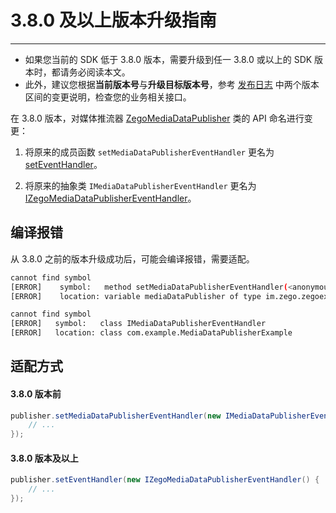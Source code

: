 # 3.8.0 及以上版本升级指南

---

<div class="mk-warning">

- 如果您当前的 SDK 低于 3.8.0 版本，需要升级到任一 3.8.0 或以上的 SDK 版本时，都请务必阅读本文。
- 此外，建议您根据**当前版本号**与**升级目标版本号**，参考 [发布日志](!DownloadSDK/Release_Notes) 中两个版本区间的变更说明，检查您的业务相关接口。
</div>

在 3.8.0 版本，对媒体推流器 [ZegoMediaDataPublisher](@-ZegoMediaDataPublisher) 类的 API 命名进行变更：

1. 将原来的成员函数 `setMediaDataPublisherEventHandler` 更名为 [setEventHandler](@setEventHandler)。

2. 将原来的抽象类 `IMediaDataPublisherEventHandler` 更名为 [IZegoMediaDataPublisherEventHandler](@-IZegoMediaDataPublisherEventHandler)。


## 编译报错

从 3.8.0 之前的版本升级成功后，可能会编译报错，需要适配。

```sh
cannot find symbol
[ERROR]    symbol:   method setMediaDataPublisherEventHandler(<anonymous im.zego.zegoexpress.callback.IZegoMediaDataPublisherEventHandler>)
[ERROR]    location: variable mediaDataPublisher of type im.zego.zegoexpress.ZegoMediaDataPublisher
```

```sh
cannot find symbol
[ERROR]   symbol:   class IMediaDataPublisherEventHandler
[ERROR]   location: class com.example.MediaDataPublisherExample
```

## 适配方式

#### 3.8.0 版本前

```java
publisher.setMediaDataPublisherEventHandler(new IMediaDataPublisherEventHandler() {
    // ...
});
```

####  3.8.0 版本及以上

```java
publisher.setEventHandler(new IZegoMediaDataPublisherEventHandler() {
    // ...
});
```
